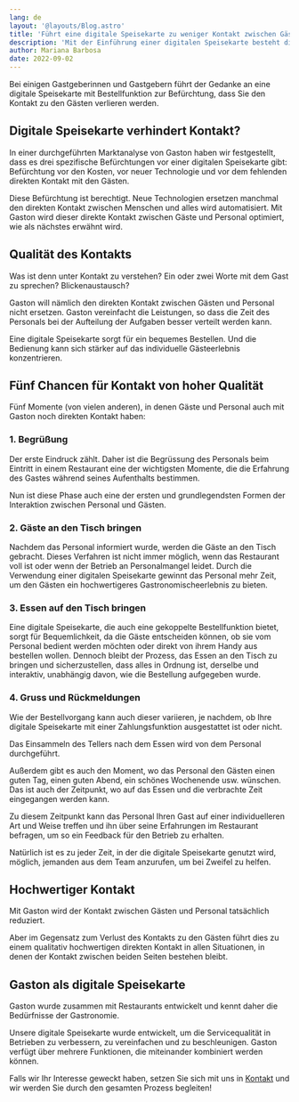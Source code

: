 ```yaml
---
lang: de
layout: '@layouts/Blog.astro'
title: 'Führt eine digitale Speisekarte zu weniger Kontakt zwischen Gästen und Personal?'
description: 'Mit der Einführung einer digitalen Speisekarte besteht die Angst, dass der Kontakt zwischen den Gästen und dem Personal leidet. Ob dies tatsächlich so ist, wollen wir hier auf den Grund gehen.'
author: Mariana Barbosa
date: 2022-09-02
---
```


Bei einigen Gastgeberinnen und Gastgebern führt der Gedanke an eine digitale Speisekarte mit Bestellfunktion zur Befürchtung, dass Sie den Kontakt zu den Gästen verlieren werden.

## Digitale Speisekarte verhindert Kontakt?

In einer durchgeführten Marktanalyse von Gaston haben wir festgestellt, dass es drei spezifische Befürchtungen vor einer digitalen Speisekarte gibt: Befürchtung vor den Kosten, vor neuer Technologie und vor dem fehlenden direkten Kontakt mit den Gästen.

Diese Befürchtung ist berechtigt. Neue Technologien ersetzen manchmal den direkten Kontakt zwischen Menschen und alles wird automatisiert. Mit Gaston wird dieser direkte Kontakt zwischen Gäste und Personal optimiert, wie als nächstes erwähnt wird. 

## Qualität des Kontakts

Was ist denn unter Kontakt zu verstehen? Ein oder zwei Worte mit dem Gast zu sprechen? Blickenaustausch?

Gaston will nämlich den direkten Kontakt zwischen Gästen und Personal nicht ersetzen. Gaston vereinfacht die Leistungen, so dass die Zeit des Personals bei der Aufteilung der Aufgaben besser verteilt werden kann.

Eine digitale Speisekarte sorgt für ein bequemes Bestellen. Und die Bedienung kann sich stärker auf das individuelle Gästeerlebnis konzentrieren.

## Fünf Chancen für Kontakt von hoher Qualität

Fünf Momente (von vielen anderen), in denen Gäste und Personal auch mit Gaston noch direkten Kontakt haben:

### 1. Begrüßung

Der erste Eindruck zählt. Daher ist die Begrüssung des Personals beim Eintritt in einem Restaurant eine der wichtigsten Momente, die die Erfahrung des Gastes während seines Aufenthalts bestimmen. 

Nun ist diese Phase auch eine der ersten und grundlegendsten Formen der Interaktion zwischen Personal und Gästen.

### 2. Gäste an den Tisch bringen

Nachdem das Personal informiert wurde, werden die Gäste an den Tisch gebracht. Dieses Verfahren ist nicht immer möglich, wenn das Restaurant voll ist oder wenn der Betrieb an Personalmangel leidet. Durch die Verwendung einer digitalen Speisekarte gewinnt das Personal mehr Zeit, um den Gästen ein hochwertigeres Gastronomischeerlebnis zu bieten.

### 3. Essen auf den Tisch bringen

Eine digitale Speisekarte, die auch eine gekoppelte Bestellfunktion bietet, sorgt für Bequemlichkeit, da die Gäste entscheiden können, ob sie vom Personal bedient werden möchten oder direkt von ihrem Handy aus bestellen wollen. Dennoch bleibt der Prozess, das Essen an den Tisch zu bringen und sicherzustellen, dass alles in Ordnung ist, derselbe und interaktiv, unabhängig davon, wie die Bestellung aufgegeben wurde.

### 4. Gruss und Rückmeldungen

Wie der Bestellvorgang kann auch dieser variieren, je nachdem, ob Ihre digitale Speisekarte mit einer Zahlungsfunktion ausgestattet ist oder nicht.

Das Einsammeln des Tellers nach dem Essen wird von dem Personal durchgeführt.

Außerdem gibt es auch den Moment, wo das Personal den Gästen einen guten Tag, einen guten Abend, ein schönes Wochenende usw. wünschen. Das ist auch der Zeitpunkt, wo auf das Essen und die verbrachte Zeit eingegangen werden kann.

Zu diesem Zeitpunkt kann das Personal Ihren Gast auf einer individuelleren Art und Weise treffen und ihn über seine Erfahrungen im Restaurant befragen, um so ein Feedback für den Betrieb zu erhalten.

Natürlich ist es zu jeder Zeit, in der die digitale Speisekarte genutzt wird, möglich, jemanden aus dem Team anzurufen, um bei Zweifel zu helfen.

## Hochwertiger Kontakt

Mit Gaston wird der Kontakt zwischen Gästen und Personal tatsächlich reduziert.

Aber im Gegensatz zum Verlust des Kontakts zu den Gästen führt dies zu einem qualitativ hochwertigen direkten Kontakt in allen Situationen, in denen der Kontakt zwischen beiden Seiten bestehen bleibt.

## Gaston als digitale Speisekarte

Gaston wurde zusammen mit Restaurants entwickelt und kennt daher die Bedürfnisse der Gastronomie.

Unsere digitale Speisekarte wurde entwickelt, um die Servicequalität in Betrieben zu verbessern, zu vereinfachen und zu beschleunigen. Gaston verfügt über mehrere Funktionen, die miteinander kombiniert werden können.

Falls wir Ihr Interesse geweckt haben, setzen Sie sich mit uns in [Kontakt](/de/kontakt) und wir werden Sie durch den gesamten Prozess begleiten!
